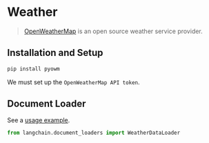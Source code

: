 # Weather

>[OpenWeatherMap](https://openweathermap.org/) is an open source weather service provider.



## Installation and Setup

```bash
pip install pyowm
```

We must set up the `OpenWeatherMap API token`.

## Document Loader

See a [usage example](/docs/modules/data_io/document_loaders/integrations/weather.html).

```python
from langchain.document_loaders import WeatherDataLoader
```
